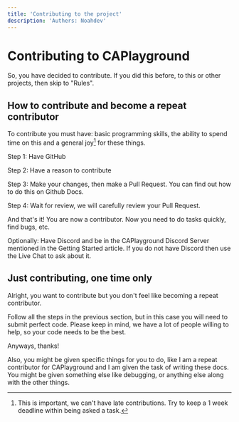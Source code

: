 ```yaml
---
title: 'Contributing to the project'
description: 'Authers: Noahdev'
---
```


# Contributing to CAPlayground

So, you have decided to contribute. If you did this before, to this or other projects, then skip to "Rules".

## How to contribute and become a repeat contributor

To contribute you must have: basic programming skills, the ability to spend time on this and a general joy[^1] for these things.

Step 1: Have GitHub

Step 2: Have a reason to contribute

Step 3: Make your changes, then make a Pull Request. You can find out how to do this on Github Docs.

Step 4: Wait for review, we will carefully review your Pull Request.

And that's it! You are now a contributor. Now you need to do tasks quickly, find bugs, etc.

Optionally: Have Discord and be in the CAPlayground Discord Server mentioned in the Getting Started article. If you do not have Discord then use the Live Chat to ask about it.

## Just contributing, one time only

Alright, you want to contribute but you don't feel like becoming a repeat contributor. 

Follow all the steps in the previous section, but in this case you will need to submit perfect code. Please keep in mind, we have a lot of people willing to help, so your code needs to be the best. 

Anyways, thanks!

Also, you might be given specific things for you to do, like I am a repeat contributor for CAPlayground and I am given the task of writing these docs. You might be given something else like debugging, or anything else along with the other things.

[^1]: This is important, we can't have late contributions. Try to keep a 1 week deadline within being asked a task.

